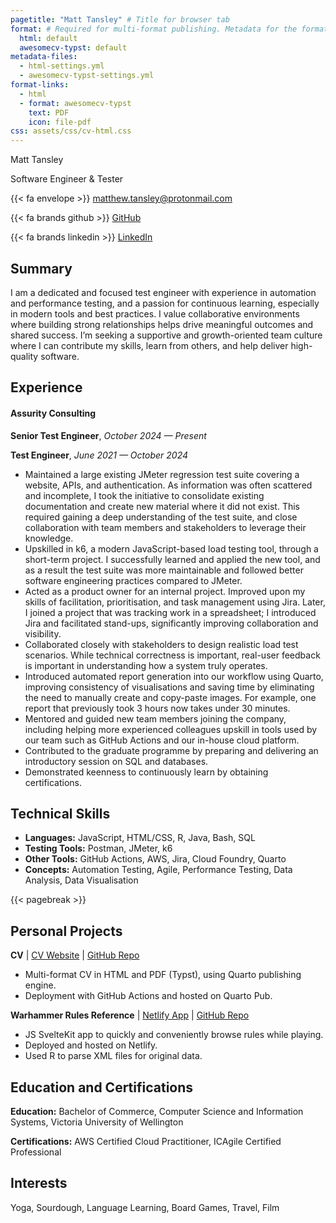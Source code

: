 ```yaml
---
pagetitle: "Matt Tansley" # Title for browser tab
format: # Required for multi-format publishing. Metadata for the formats is further defined in separate .yml files.
  html: default
  awesomecv-typst: default
metadata-files:
  - html-settings.yml
  - awesomecv-typst-settings.yml
format-links: 
  - html
  - format: awesomecv-typst
    text: PDF
    icon: file-pdf
css: assets/css/cv-html.css   
---
```


::: {.content-visible when-format="html"}

::: {#html-cv-header .p-2}

[Matt Tansley]{.display-2}

[Software Engineer & Tester]{.lead}

:::

::: {#html-cv-header-contacts .d-flex .flex-column .flex-md-row .justify-content-center .p-2 .mb-5}

[{{< fa envelope >}} [matthew.tansley@protonmail.com](mailto:matthew.tansley@protonmail.com)]{.p-2}

[{{< fa brands github >}} [GitHub](https://github.com/Matt-Tansley)]{.p-2}

[{{< fa brands linkedin >}} [LinkedIn](https://www.linkedin.com/in/matthew-o-w-tansley/)]{.p-2}

:::

:::

## Summary

I am a dedicated and focused test engineer with experience in automation and performance testing, and a passion for continuous learning, especially in modern tools and best practices. I value collaborative environments where building strong relationships helps drive meaningful outcomes and shared success. I'm seeking a supportive and growth-oriented team culture where I can contribute my skills, learn from others, and help deliver high-quality software.

## Experience

#### Assurity Consulting

**Senior Test Engineer**, *October 2024 --- Present*

**Test Engineer**, *June 2021 --- October 2024*

- Maintained a large existing JMeter regression test suite covering a website, APIs, and authentication. As information was often scattered and incomplete, I took the initiative to consolidate existing documentation and create new material where it did not exist. This required gaining a deep understanding of the test suite, and close collaboration with team members and stakeholders to leverage their knowledge.
- Upskilled in k6, a modern JavaScript-based load testing tool, through a short-term project. I successfully learned and applied the new tool, and as a result the test suite was more maintainable and followed better software engineering practices compared to JMeter.
- Acted as a product owner for an internal project. Improved upon my skills of facilitation, prioritisation, and task management using Jira. Later, I joined a project that was tracking work in a spreadsheet; I introduced Jira and facilitated stand-ups, significantly improving collaboration and visibility.
- Collaborated closely with stakeholders to design realistic load test scenarios. While technical correctness is important, real-user feedback is important in understanding how a system truly operates. 
- Introduced automated report generation into our workflow using Quarto, improving consistency of visualisations and saving time by eliminating the need to manually create and copy-paste images. For example, one report that previously took 3 hours now takes under 30 minutes.
- Mentored and guided new team members joining the company, including helping more experienced colleagues upskill in tools used by our team such as GitHub Actions and our in-house cloud platform.
- Contributed to the graduate programme by preparing and delivering an introductory session on SQL and databases.
- Demonstrated keenness to continuously learn by obtaining certifications.

## Technical Skills

- **Languages:** JavaScript, HTML/CSS, R, Java, Bash, SQL
- **Testing Tools:** Postman, JMeter, k6
- **Other Tools:** GitHub Actions, AWS, Jira, Cloud Foundry, Quarto
- **Concepts:** Automation Testing, Agile, Performance Testing, Data Analysis, Data Visualisation 

{{< pagebreak >}}

## Personal Projects

**CV** [| [CV Website](https://matt-tansley.quarto.pub/cv/) | [GitHub Repo](https://github.com/Matt-Tansley/cv)]{.content-visible when-format="html"}

- Multi-format CV in HTML and PDF (Typst), using Quarto publishing engine.
- Deployment with GitHub Actions and hosted on Quarto Pub.

**Warhammer Rules Reference** [| [Netlify App](https://heresy-quick-reference.netlify.app/) | [GitHub Repo](https://github.com/Matt-Tansley/heresy-quick-reference)]{.content-visible when-format="html"}

- JS SvelteKit app to quickly and conveniently browse rules while playing. 
- Deployed and hosted on Netlify. 
- Used R to parse XML files for original data.

## Education and Certifications

**Education:** Bachelor of Commerce, Computer Science and Information Systems, Victoria University of Wellington

**Certifications:** AWS Certified Cloud Practitioner, ICAgile Certified Professional

## Interests

Yoga, Sourdough, Language Learning, Board Games, Travel, Film
